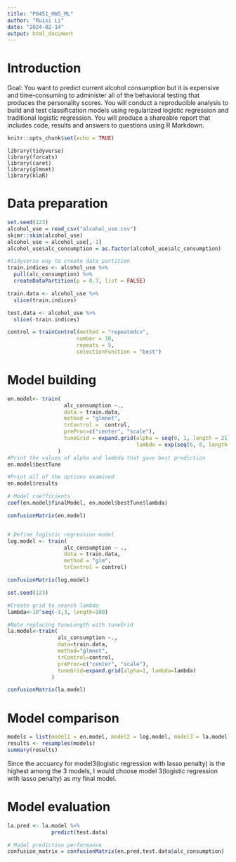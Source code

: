 ```yaml
---
title: "P8451_HW5_ML"
author: "Ruixi Li"
date: "2024-02-14"
output: html_document
---
```

# Introduction

Goal: You want to predict current alcohol consumption but it is expensive and time-consuming to administer all of the behavioral testing that produces the personality scores. You will conduct a reproducible analysis to build and test classification models using regularized logistic regression and traditional logistic regression. You will produce a shareable report that includes code, results and answers to questions using R Markdown.

```r
knitr::opts_chunk$set(echo = TRUE)
```


```r_libarary
library(tidyverse) 
library(forcats)
library(caret)
library(glmnet)
library(klaR)
```

# Data preparation 

```r
set.seed(123)
alcohol_use = read_csv("alcohol_use.csv") 
skimr::skim(alcohol_use)
alcohol_use = alcohol_use[,-1]
alcohol_use$alc_consumption = as.factor(alcohol_use$alc_consumption)

#tidyverse way to create data partition
train.indices <- alcohol_use %>%
  pull(alc_consumption) %>%
  createDataPartition(p = 0.7, list = FALSE)

train.data <- alcohol_use %>%
  slice(train.indices)

test.data <- alcohol_use %>%
  slice(-train.indices)

control = trainControl(method = "repeatedcv", 
                      number = 10,
                      repeats = 5,
                      selectionFunction = "best")
```

# Model building

```r
en.model<- train(
                  alc_consumption ~., 
                  data = train.data, 
                  method = "glmnet",
                  trControl =  control, 
                  preProc=c("center", "scale"),
                  tuneGrid = expand.grid(alpha = seq(0, 1, length = 21), 
                                         lambda = exp(seq(6, 0, length = 100)))
                )
#Print the values of alpha and lambda that gave best prediction
en.model$bestTune

#Print all of the options examined
en.model$results

# Model coefficients
coef(en.model$finalModel, en.model$bestTune$lambda)

confusionMatrix(en.model)



```


```r

# Define logistic regression model
log.model <- train(
                  alc_consumption ~ .,
                  data = train.data,
                  method = "glm",
                  trControl = control)

confusionMatrix(log.model)
```


```r
set.seed(123)

#Create grid to search lambda
lambda<-10^seq(-3,3, length=100)

#Note replacing tuneLength with tuneGrid
la.model<-train(
                alc_consumption ~., 
                data=train.data, 
                method="glmnet", 
                trControl=control, 
                preProc=c("center", "scale"), 
                tuneGrid=expand.grid(alpha=1, lambda=lambda)
              )

confusionMatrix(la.model)
```

# Model comparison

```r
models = list(model1 = en.model, model2 = log.model, model3 = la.model)
results <- resamples(models)
summary(results)
```
Since the accuarcy for model3(logistic regression with lasso penalty) is the highest among the 3 models, I would choose model 3(logistic regression with lasso penalty) as my final model.

# Model evaluation

```r
la.pred <- la.model %>% 
              predict(test.data)

# Model prediction performance
confusion_matrix = confusionMatrix(en.pred,test.data$alc_consumption)

```

